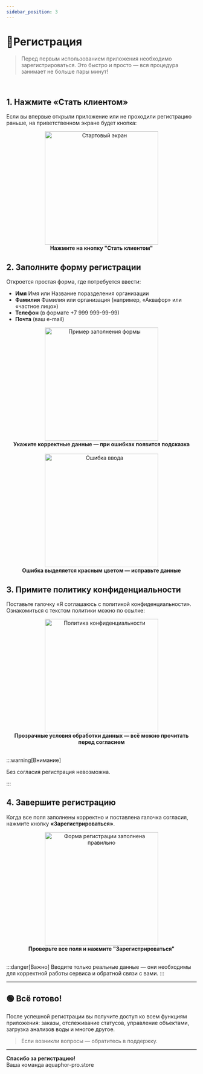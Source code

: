 ```yaml
---
sidebar_position: 3
---
```




# 📝Регистрация

> Перед первым использованием приложения необходимо зарегистрироваться. Это быстро и просто — вся процедура занимает не больше пары минут!

<br />

## <FaUserPlus color="#36b6f2" /> 1. Нажмите «Стать клиентом»

Если вы впервые открыли приложение или не проходили регистрацию раньше, на приветственном экране будет кнопка:

<div align="center">
  <img src="/img/register/intro_first.png" alt="Стартовый экран" width="300" />
  <figcaption><b>Нажмите на кнопку "Стать клиентом"</b></figcaption>
</div>


## <FaRegEdit color="#36b6f2" /> 2. Заполните форму регистрации

Откроется простая форма, где потребуется ввести:

- **Имя** Имя или Название поразделения организации
- **Фамилия** Фамилия или организация (например, «Аквафор» или «частное лицо»)
- **Телефон** (в формате +7 999 999-99-99)
- **Почта** (ваш e-mail)

<div align="center">
  <img src="/img/register/register_form.png" alt="Пример заполнения формы" width="300" />
  <figcaption><b>Укажите корректные данные — при ошибках появится подсказка</b></figcaption>
</div>

<br/>


<div align="center">
  <img src="/img/register/not_valid_register_form.png" alt="Ошибка ввода" width="300" />
  <figcaption><b>Ошибка выделяется красным цветом — исправьте данные</b></figcaption>
</div>


## <FaCheckSquare color="#36b6f2" /> 3. Примите политику конфиденциальности

Поставьте галочку «Я соглашаюсь с политикой конфиденциальности». Ознакомиться с текстом политики можно по ссылке:

<div align="center">
  <img src="/img/register/privacy-policy.png" alt="Политика конфиденциальности" width="300" />
  <figcaption><b>Прозрачные условия обработки данных — всё можно прочитать перед согласием</b></figcaption>
</div>

<br />

:::warning[Внимание]

Без согласия регистрация невозможна.

:::

## <FaShieldAlt color="#36b6f2" /> 4. Завершите регистрацию

Когда все поля заполнены корректно и поставлена галочка согласия, нажмите кнопку **«Зарегистрироваться»**.

<div align="center">
  <img src="/img/register/ok_register.png" alt="Форма регистрации заполнена правильно" width="300" />
  <figcaption><b>Проверьте все поля и нажмите "Зарегистрироваться"</b></figcaption>
</div>

<br />

:::danger[Важно]
Вводите только реальные данные — они необходимы для корректной работы сервиса и обратной связи с вами.
:::

---

## 🟢 Всё готово!

После успешной регистрации вы получите доступ ко всем функциям приложения: заказы, отслеживание статусов, управление объектами, загрузка анализов воды и многое другое.

> Если возникли вопросы — обратитесь в поддержку.

---

**Спасибо за регистрацию!**  
Ваша команда aquaphor-pro.store
